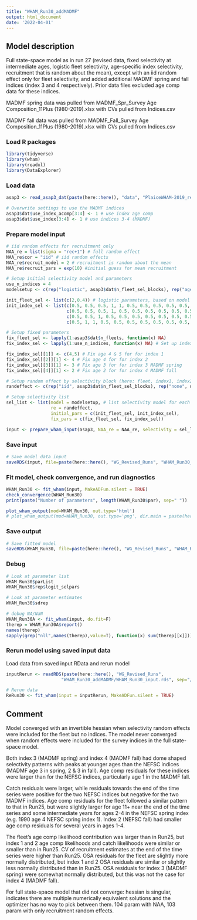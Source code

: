 ```yaml
---
title: "WHAM_Run30_addMADMF"
output: html_document
date: '2022-04-01'
---
```


## Model description
Full state-space model as in run 27 (revised data, fixed selectivity at intermediate ages, logistic fleet selectivity, age-specific index selectivity, recruitment that is random about the mean), except with an iid random effect only for fleet selectivity, and added additional MADMF spring and fall indices (index 3 and 4 respectively). Prior data files excluded age comp data for these indices.

MADMF spring data was pulled from MADMF_Spr_Survey Age Composition_11Plus (1980-2019).xlsx with CVs pulled from Indices.csv

MADMF fall data was pulled from MADMF_Fall_Survey Age Composition_11Plus (1980-2019).xlsx with CVs pulled from Indices.csv

### Load R packages
```r
library(tidyverse)
library(wham)
library(readxl)
library(DataExplorer)
```

### Load data
```r
asap3 <- read_asap3_dat(paste(here::here(), "data", "PlaiceWHAM-2019_revised_NEFSC-LW-WAA_StateIndices.DAT", sep="/"))

# Overwrite settings to use the MADMF indices
asap3$dat$use_index_acomp[3:4] <- 1 # use index age comp
asap3$dat$use_index[3:4] <- 1 # use indices 3-4 (MADMF)
```

### Prepare model input
```r
# iid random effects for recruitment only 
NAA_re = list(sigma = "rec+1") # full random effect
NAA_re$cor = "iid" # iid random effects
NAA_re$recruit_model = 2 # recruitment is random about the mean
NAA_re$recruit_pars = exp(10) #initial guess for mean recruitment

# Setup initial selectivity model and parameters
use_n_indices = 4
modelsetup <- c(rep("logistic", asap3$dat$n_fleet_sel_blocks), rep("age-specific", use_n_indices))

init_fleet_sel <- list(c(2,0.4)) # logistic parameters, based on model type
init_index_sel <- list(c(0.5, 0.5, 0.5, 1, 1, 0.5, 0.5, 0.5, 0.5, 0.5, 0.5), # NEFSC spring
                       c(0.5, 0.5, 0.5, 1, 0.5, 0.5, 0.5, 0.5, 0.5, 0.5, 0.5), # NEFSC fall
                       c(0.5, 0.5, 1, 0.5, 0.5, 0.5, 0.5, 0.5, 0.5, 0.5, 0.5), # MADMF spring
                       c(0.5, 1, 1, 0.5, 0.5, 0.5, 0.5, 0.5, 0.5, 0.5, 0.5)) # MADMF fall

# Setup fixed parameters
fix_fleet_sel <- lapply(1:asap3$dat$n_fleets, function(x) NA) 
fix_index_sel <- lapply(1:use_n_indices, function(x) NA) # Set up index selectivity fix object

fix_index_sel[[1]] <- c(4,5) # Fix age 4 & 5 for for index 1
fix_index_sel[[2]][1] <- 4 # Fix age 4 for for index 2
fix_index_sel[[3]][1] <- 3 # Fix age 3 for for index 3 MADMF spring
fix_index_sel[[4]][1] <- 2 # Fix age 2 for for index 4 MADMF fall

# Setup random effect by selectivity block (here: fleet, index1, index2)
randeffect <- c(rep("iid", asap3$dat$n_fleet_sel_blocks), rep("none", use_n_indices))

# Setup selectivity list
sel_list <- list(model = modelsetup, # list selectivity model for each fleet and index
                 re = randeffect,
                 initial_pars = c(init_fleet_sel, init_index_sel),
                 fix_pars = c(fix_fleet_sel, fix_index_sel))

input <- prepare_wham_input(asap3, NAA_re = NAA_re, selectivity = sel_list, model_name = "WHAM_Run30") 
```

### Save input
```r
# Save model data input
saveRDS(input, file=paste(here::here(), "WG_Revised_Runs", "WHAM_Run30_addMADMF", "WHAM_Run30_input.rds", sep="/"))
```

### Fit model, check convergence, and run diagnostics
```r
WHAM_Run30 <- fit_wham(input, MakeADFun.silent = TRUE) 
check_convergence(WHAM_Run30)
print(paste("Number of parameters", length(WHAM_Run30$par), sep=" "))

plot_wham_output(mod=WHAM_Run30, out.type='html')
# plot_wham_output(mod=WHAM_Run30, out.type='png', dir.main = paste(here::here(), "WHAM_Run30", sep="/"))
```

### Save output
```r
# Save fitted model
saveRDS(WHAM_Run30, file=paste(here::here(), "WG_Revised_Runs", "WHAM_Run30_addMADMF", "WHAM_Run30_model.rds", sep="/"))
```

### Debug
```r
# Look at parameter list
WHAM_Run30$parList
WHAM_Run30$rep$logit_selpars

# Look at parameter estimates
WHAM_Run30$sdrep

# debug NA/NaN
WHAM_Run30A <- fit_wham(input, do.fit=F)
therep = WHAM_Run30A$report()
names(therep)
sapply(grep("nll",names(therep),value=T), function(x) sum(therep[[x]]))
```

### Rerun model using saved input data
Load data from saved input RData and rerun model
```r
inputRerun <- readRDS(paste(here::here(), "WG_Revised_Runs",
                     "WHAM_Run30_addMADMF/WHAM_Run30_input.rds", sep="/"))

# Rerun data
ReRun30 <- fit_wham(input = inputRerun, MakeADFun.silent = TRUE)
```

## Comment
Model converged with an invertible hessian when selectivity random effects were included for the fleet but no indices. The model never converged when random effects were included for the survey indices in the full state-space model. 

Both index 3 (MADMF spring) and index 4 (MADMF fall) had dome shaped selectivity patterns with peaks at younger ages than the NEFSC indices (MADMF age 3 in spring, 2 & 3 in fall). Age comp residuals for these indices were larger than for the NEFSC indices, particularly age 1 in the MADMF fall. 

Catch residuals were larger, while residuals towards the end of the time series were positive for the two NEFSC indices but negative for the two MADMF indices. Age comp residuals for the fleet followed a similar pattern to that in Run25, but were slightly larger for age 11+ near the end of the time series and some intermediate years for ages 2-4 in the NEFSC spring index (e.g. 1990 age 4 NEFSC spring index 1). Index 2 (NEFSC fall) had smaller age comp residuals for several years in ages 1-4.  

The fleet's age comp likelihood contribution was larger than in Run25, but index 1 and 2 age comp likelihoods and catch likelihoods were similar or smaller than in Run25. CV of recruitment estimates at the end of the time series were higher than Run25. OSA residuals for the fleet are slightly more normally distributed, but index 1 and 2 OSA residuals are similar or slightly less normally distributed than in Run25. OSA residuals for index 3 (MADMF spring) were somewhat normally distributed, but this was not the case for index 4 (MADMF fall). 

For full state-space model that did not converge: hessian is singular, indicates there are multiple numerically equivalent solutions and the optimizer has no way to pick between them. 104 param with NAA, 103 param with only recruitment random effects.

